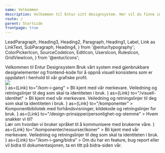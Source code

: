 ```yaml
---
name: Velkommen
description: Velkommen til Entur sitt designsystem. Her vil du finne informasjon om bruk og API-dokumentasjon for komponentene våre.
route: /
parent: Startside
frontpage: true
---
```


  LeadParagraph,
  Heading3,
  Heading2,
  Paragraph,
  Heading1,
  Label,
  Link as LinkText,
  SubParagraph,
  Heading4,
} from '@entur/typography';
  ColorPickerIcon,
  SourceCodeIcon,
  EditIcon,
  UsersIcon,
  RulesIcon,
  GridViewIcon,
} from '@entur/icons';

<div>
  <div className="front-page__top">
    <Contrast>
      <Heading1>Velkommen til Entur Designsystem</Heading1>
      <LeadParagraph className="front-page__lead-paragraph">
        Bruk vårt system med gjenbrukbare designelementer og frontend-kode for å
        oppnå visuell konsistens som er oppdatert i henhold til vår grafiske
        profil.
      </LeadParagraph>
    </Contrast>
  </div>
  <img src={forsidebilde} style={{ width: '100%' }} />
</div>

<div className="front-page--card-box-container">
  <NavigationCard
    title="Kom i gang"
    titleIcon={<RulesIcon />}
    as={Link}
    to="/kom-i-gang"
  >
    Bli kjent med vår merkevare. Veiledning og retningslinjer til deg som skal
    ta identiteten i bruk.
  </NavigationCard>
  <NavigationCard
    title="Visuell identitet"
    titleIcon={<ColorPickerIcon />}
    as={Link}
    to="/visuell-identitet"
  >
    Bli kjent med vår merkevare. Veiledning og retningslinjer til deg som skal
    ta identiteten i bruk.
  </NavigationCard>
  <NavigationCard
    title="Komponenter"
    titleIcon={<SourceCodeIcon />}
    as={Link}
    to="/komponenter"
  >
    Komponentbibliotek med forhåndsvisninger, kildekode og retningslinjer for
    bruk.
  </NavigationCard>
  <NavigationCard
    title="Personlighet & stemme"
    titleIcon={<EditIcon />}
    as={Link}
    to="/design-prinsipper/personlighet-og-stemme"
  >
    Hvem snakker vi til? <br /> Lær om hvordan vi bruker språket til å
    kommunisere med brukerne våre.
  </NavigationCard>
  <NavigationCard
    title="Ikonbibliotek"
    titleIcon={<GridViewIcon />}
    as={Link}
    to="/komponenter/ressurser/ikoner"
  >
    Bli kjent med vår merkevare. Veiledning og retningslinjer til deg som skal
    ta identiteten i bruk.
  </NavigationCard>
  <NavigationCard
    title="Vil du bidra?"
    titleIcon={<UsersIcon />}
    as={Link}
    to="/kom-i-gang/bidra"
  >
    Om du har en feature, bug report eller vil bidra til dokumentasjonen, ta en
    titt på bidra-siden vår.
  </NavigationCard>
</div>
